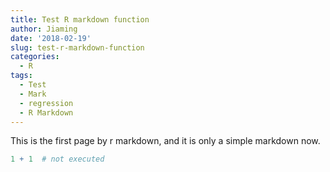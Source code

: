 ```yaml
---
title: Test R markdown function
author: Jiaming
date: '2018-02-19'
slug: test-r-markdown-function
categories:
  - R
tags:
  - Test
  - Mark
  - regression
  - R Markdown
---
```

This is the first page by r markdown, and it is only a simple markdown now.
```r
1 + 1  # not executed
```
